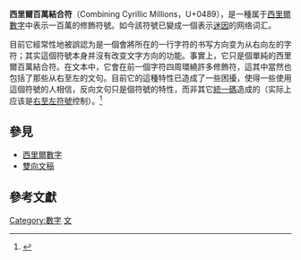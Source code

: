 {{Copy edit}}
{{Table_Numeral_Systems}}

'''西里爾百萬結合符'''（{{Unicode|}}Combining Cyrillic Millions，U+0489），是一種属于[[西里爾數字|西里爾數字]]中表示一百萬的修飾符號。如今該符號已變成一個表示[[迷因|迷因]]的网络词汇。

目前它經常性地被誤認为是一個會將所在的一行字符的书写方向变为从右向左的字符；其实這個符號本身并沒有改变文字方向的功能。事實上，它只是個單純的西里爾百萬結合符。在文本中，它會在前一個字符四周環繞許多修飾符，這其中當然也包括了那些从右至左的文句。‬‬‬‬‬‬目前它的這種特性已造成了一些困擾，使得一些使用這個符號的人相信，反向文句只是個符號的特性，而非其它[[統一碼|統一碼]]造成的（实际上应该是[[右至左符號|右至左符號]]控制）。<ref name=Post1>{{cite web | title=wtf is this character |url=http://www.tipotheday.com/2007/08/26/wtf-is-this-character/ | deadurl=yes |archiveurl=https://web.archive.org/web/20120427160555/http://tipotheday.com/2007/08/26/wtf-is-this-character/ |archivedate=2012-04-27 |access-date=2012-03-27 }}</ref>

==參見==
*[[西里爾數字|西里爾數字]]
*[[雙向文稿|雙向文稿]]

== 參考文獻 ==
{{Reflist}}

{{Math-stub}}

[[Category:數字|Category:數字]]
[[Category:網路迷因|文]]
